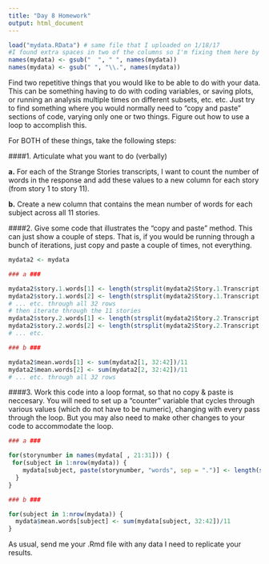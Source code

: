 ```yaml
---
title: "Day 8 Homework"
output: html_document
---
```

```r
load("mydata.RData") # same file that I uploaded on 1/18/17
#I found extra spaces in two of the columns so I'm fixing them here by removing the double space and then replacing spaces with "." to avoid similar problems:
names(mydata) <- gsub("  ", " ", names(mydata))
names(mydata) <- gsub(" ", "\\.", names(mydata))
```

Find two repetitive things that you would like to be able to do with your data.  This can be something having to do with coding variables, or saving plots, or running an analysis multiple times on different subsets, etc. etc.  Just try to find something where you would normally need to "copy and paste" sections of code, varying only one or two things.  Figure out how to use a loop to accomplish this.  

For BOTH of these things, take the following steps:

####1. Articulate what you want to do (verbally)

**a.** For each of the Strange Stories transcripts, I want to count the number of words in the response and add these values to a new column for each story (from story 1 to story 11).

**b.** Create a new column that contains the mean number of words for each subject across all 11 stories.

####2. Give some code that illustrates the "copy and paste" method.  This can just show a couple of steps.  That is, if you would be running through a bunch of iterations, just copy and paste a couple of times, not everything.
```r
mydata2 <- mydata

### a ###

mydata2$story.1.words[1] <- length(strsplit(mydata2$Story.1.Transcript[1],' ')[[1]])
mydata2$story.1.words[2] <- length(strsplit(mydata2$Story.1.Transcript[2],' ')[[1]])
# ... etc. through all 32 rows
# then iterate through the 11 stories
mydata2$story.2.words[1] <- length(strsplit(mydata2$Story.2.Transcript[1],' ')[[1]])
mydata2$story.2.words[2] <- length(strsplit(mydata2$Story.2.Transcript[2],' ')[[1]])
# ... etc. 

### b ###

mydata2$mean.words[1] <- sum(mydata2[1, 32:42])/11
mydata2$mean.words[2] <- sum(mydata2[2, 32:42])/11
# ... etc. through all 32 rows
```

####3. Work this code into a loop format, so that no copy & paste is neccesary.  You will need to set up a "counter" variable that cycles through various values (which do not have to be numeric), changing with every pass through the loop.  But you may also need to make other changes to your code to accommodate the loop.
```r
### a ###

for(storynumber in names(mydata[ , 21:31])) {
 for(subject in 1:nrow(mydata)) {
    mydata[subject, paste(storynumber, "words", sep = ".")] <- length(strsplit(mydata[subject, storynumber],' ')[[1]])
  }
}

### b ###

for(subject in 1:nrow(mydata)) {
  mydata$mean.words[subject] <- sum(mydata[subject, 32:42])/11
}
```

As usual, send me your .Rmd file with any data I need to replicate your results.
 